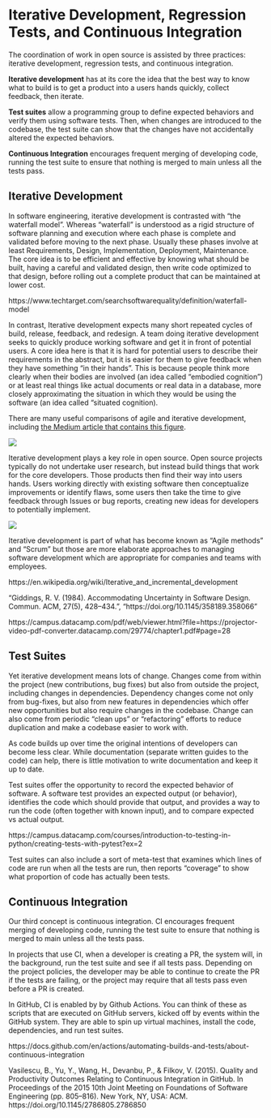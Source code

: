 # Iterative Development, Regression Tests, and Continuous Integration {#sec-agile}

The coordination of work in open source is assisted by three practices: iterative development, regression tests, and continuous integration.

**Iterative development** has at its core the idea that the best way to know what to build is to get a product into a users hands quickly, collect feedback, then iterate.

**Test suites** allow a programming group to define expected behaviors and verify them using software tests. Then, when changes are introduced to the codebase, the test suite can show that the changes have not accidentally altered the expected behaviors.

**Continuous Integration** encourages frequent merging of developing code, running the test suite to ensure that nothing is merged to main unless all the tests pass. 

## Iterative Development

In software engineering, iterative development is contrasted with "the waterfall model". Whereas "waterfall" is understood as a rigid structure of software planning and execution where each phase is complete and validated before moving to the next phase. Usually these phases involve at least Requirements, Design, Implementation, Deployment, Maintenance. The core idea is to be efficient and effective by knowing what should be built, having a careful and validated design, then write code optimized to that design, before rolling out a complete product that can be maintained at lower cost.

https://www.techtarget.com/searchsoftwarequality/definition/waterfall-model


In contrast, Iterative development expects many short repeated cycles of build, release, feedback, and redesign. A team doing iterative development seeks to quickly produce working software and get it in front of potential users. A core idea here is that it is hard for potential users to describe their requirements in the abstract, but it is easier for them to give feedback when they have something "in their hands". This is because people think more clearly when their bodies are involved (an idea called "embodied cognition") or at least real things like actual documents or real data in a database, more closely approximating the situation in which they would be using the software (an idea called "situated cognition).

There are many useful comparisons of agile and iterative development, including [the Medium article that contains this figure](https://medium.com/@ashutoshagrawal1010/agile-methodology-incremental-and-iterative-way-of-development-a6614116ae68).

![](agile_files/agile_waterfall.png)

Iterative development plays a key role in open source.  Open source projects typically do not undertake user research, but instead build things that work for the core developers. Those products then find their way into users hands.  Users working directly with existing software then conceptualize improvements or identify flaws, some users then take the time to give feedback through Issues or bug reports, creating new ideas for developers to potentially implement.

![](agile_files/superposition.png)

Iterative development is part of what has become known as "Agile methods" and "Scrum" but those are more elaborate approaches to managing software development which are appropriate for companies and teams with employees.

https://en.wikipedia.org/wiki/Iterative_and_incremental_development

"Giddings, R. V. (1984). Accommodating Uncertainty in Software Design. Commun. ACM, 27(5), 428–434.",
    "https://doi.org/10.1145/358189.358066"
    
https://campus.datacamp.com/pdf/web/viewer.html?file=https://projector-video-pdf-converter.datacamp.com/29774/chapter1.pdf#page=28

## Test Suites

Yet iterative development means lots of change.  Changes come from within the project (new contributions, bug fixes) but also from outside the project, including changes in dependencies. Dependency changes come not only from bug-fixes, but also from new features in dependencies which offer new opportunities but also require changes in the codebase.  Change can also come from periodic "clean ups" or "refactoring" efforts to reduce duplication and make a codebase easier to work with.

As code builds up over time the original intentions of developers can become less clear. While documentation (separate written guides to the code) can help, there is little motivation to write documentation and keep it up to date.

Test suites offer the opportunity to record the expected behavior of software. A software test provides an expected output (or behavior), identifies the code which should provide that output, and provides a way to run the code (often together with known input), and to compare expected vs actual output.

https://campus.datacamp.com/courses/introduction-to-testing-in-python/creating-tests-with-pytest?ex=2

Test suites can also include a sort of meta-test that examines which lines of code are run when all the tests are run, then reports "coverage" to show what proportion of code has actually been tests.

## Continuous Integration

Our third concept is continuous integration. CI encourages frequent merging of developing code, running the test suite to ensure that nothing is merged to main unless all the tests pass. 

In projects that use CI, when a developer is creating a PR, the system will, in the background, run the test suite and see if all tests pass. Depending on the project policies, the developer may be able to continue to create the PR if the tests are failing, or the project may require that all tests pass even before a PR is created. 

In GitHub, CI is enabled by by Github Actions.  You can think of these as scripts that are executed on GitHub servers, kicked off by events within the GitHub system.  They are able to spin up virtual machines, install the code, dependencies, and run test suites.

https://docs.github.com/en/actions/automating-builds-and-tests/about-continuous-integration

Vasilescu, B., Yu, Y., Wang, H., Devanbu, P., & Filkov, V. (2015). Quality and Productivity Outcomes Relating to Continuous Integration in GitHub. In Proceedings of the 2015 10th Joint Meeting on Foundations of Software Engineering (pp. 805–816). New York, NY, USA: ACM. https://doi.org/10.1145/2786805.2786850